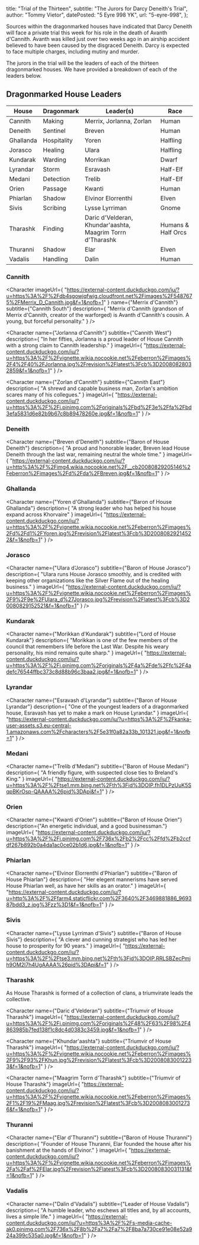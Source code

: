 
  title: "Trial of the Thirteen",
  subtitle: "The Jurors for Darcy Deneith's Trial",
  author: "Tommy Vietor",
  datePosted: "5 Eyre 998 YK",
  url: "5-eyre-998",
};

Sources within the dragonmarked houses have indicated that Darcy Deneith will face a private trial this week for his role in the death of Avanth d'Cannith.
Avanth was killed just over two weeks ago in an airship accident believed to have been caused by the disgraced Deneith.
Darcy is expected to face multiple charges, including mutiny and murder.

The jurors in the trial will be the leaders of each of the thirteen dragonmarked houses.
We have provided a breakdown of each of the leaders below.

## Dragonmarked House Leaders

| House     | Dragonmark  | Leader(s)                                                  | Race               |
| --------- | ----------- | ---------------------------------------------------------- | ------------------ |
| Cannith   | Making      | Merrix, Jorlanna, Zorlan                                   | Human              |
| Deneith   | Sentinel    | Breven                                                     | Human              |
| Ghallanda | Hospitality | Yoren                                                      | Halfling           |
| Jorasco   | Healing     | Ulara                                                      | Halfling           |
| Kundarak  | Warding     | Morrikan                                                   | Dwarf              |
| Lyrandar  | Storm       | Esravash                                                   | Half-Elf           |
| Medani    | Detection   | Trelib                                                     | Half-Elf           |
| Orien     | Passage     | Kwanti                                                     | Human              |
| Phiarlan  | Shadow      | Elvinor Elorrenthi                                         | Elven              |
| Sivis     | Scribing    | Lysse Lyrriman                                             | Gnome              |
| Tharashk  | Finding     | Daric d'Velderan, Khundar'aashta, Maagrim Torrn d'Tharashk | Humans & Half Orcs |
| Thuranni  | Shadow      | Elar                                                       | Elven              |
| Vadalis   | Handling    | Dalin                                                      | Human              |

### Cannith

<Character
  imageUrl={
    "https://external-content.duckduckgo.com/iu/?u=https%3A%2F%2Fdb4sgowjqfwig.cloudfront.net%2Fimages%2F5487675%2FMerrix_D_Cannith.jpg&f=1&nofb=1"
  }
  name={"Merrix d'Cannith"}
  subtitle={"Cannith South"}
  description={
    "Merrix d'Cannith (grandson of Merrix d'Cannith, creator of the warforged) is Avanth d'Cannith's cousin. A young, but forceful personality."
  }
/>

<Character
  name={"Jorlanna d'Cannith"}
  subtitle={"Cannith West"}
  description={
    "In her fifties, Jorlanna is a proud leader of House Cannith with a strong claim to Cannith leadership."
  }
  imageUrl={
    "https://external-content.duckduckgo.com/iu/?u=https%3A%2F%2Fvignette.wikia.nocookie.net%2Feberron%2Fimages%2F4%2F40%2FJorlanna.jpg%2Frevision%2Flatest%3Fcb%3D20080828032859&f=1&nofb=1"
  }
/>

<Character
  name={"Zorlan d'Cannith"}
  subtitle={"Cannith East"}
  description={
    "A shrewd and capable business man, Zorlan's ambition scares many of his collegues."
  }
  imageUrl={
    "https://external-content.duckduckgo.com/iu/?u=https%3A%2F%2Fi.pinimg.com%2Foriginals%2Fbd%2F3e%2Ffa%2Fbd3efa5831d6e82b9b67c8b89478260e.jpg&f=1&nofb=1"
  }
/>

### Deneith

<Character
  name={"Breven d'Deneith"}
  subtitle={"Baron of House Deneith"}
  description={
    "A proud and honorable leader, Breven lead House Deneith through the last war, remaining neutral the whole time."
  }
  imageUrl={
    "https://external-content.duckduckgo.com/iu/?u=http%3A%2F%2Fimg4.wikia.nocookie.net%2F__cb20080829205146%2Feberron%2Fimages%2Fd%2Fda%2FBreven.jpg&f=1&nofb=1"
  }
/>

### Ghallanda

<Character
  name={"Yoren d'Ghallanda"}
  subtitle={"Baron of House Ghallanda"}
  description={
    "A strong leader who has helped his house expand across Khorvaire"
  }
  imageUrl={
    "https://external-content.duckduckgo.com/iu/?u=https%3A%2F%2Fvignette.wikia.nocookie.net%2Feberron%2Fimages%2Fd%2Fd1%2FYoren.jpg%2Frevision%2Flatest%3Fcb%3D20080829214522&f=1&nofb=1"
  }
/>

### Jorasco

<Character
  name={"Ulara d'Jorasco"}
  subtitle={"Baron of House Jorasco"}
  description={
    "Ulara runs House Jorasco smoothly, and is credited with keeping other organizations like the Silver Flame out of the healing business."
  }
  imageUrl={
    "https://external-content.duckduckgo.com/iu/?u=https%3A%2F%2Fvignette.wikia.nocookie.net%2Feberron%2Fimages%2F9%2F9e%2FUlara_d%27Jorasco.jpg%2Frevision%2Flatest%3Fcb%3D20080829152521&f=1&nofb=1"
  }
/>

### Kundarak

<Character
  name={"Morikkan d'Kundarak"}
  subtitle={"Lord of House Kundarak"}
  description={
    "Morikkan is one of the few members of the council that remembers life before the Last War. Despite his weary personality, his mind remains quite sharp."
  }
  imageUrl={
    "https://external-content.duckduckgo.com/iu/?u=https%3A%2F%2Fi.pinimg.com%2Foriginals%2F4a%2Fde%2Ffc%2F4adefc76544ffbc373c8d88b96c3baa2.jpg&f=1&nofb=1"
  }
/>

### Lyrandar

<Character
  name={"Esravash d'Lyrandar"}
  subtitle={"Baron of House Lyrandar"}
  description={
    "One of the youngest leaders of a dragonmarked house, Esravash has yet to make a mark on House Lyrandar."
  }
  imageUrl={
    "https://external-content.duckduckgo.com/iu/?u=https%3A%2F%2Fkanka-user-assets.s3.eu-central-1.amazonaws.com%2Fcharacters%2F5e31f0a82a33b_101321.jpg&f=1&nofb=1"
  }
/>

### Medani

<Character
  name={"Trelib d'Medani"}
  subtitle={"Baron of House Medani"}
  description={
    "A friendly figure, with suspected close ties to Breland's King."
  }
  imageUrl={
    "https://external-content.duckduckgo.com/iu/?u=https%3A%2F%2Ftse1.mm.bing.net%2Fth%3Fid%3DOIP.fh1DLPzUuK5SqpBKrOsp-QAAAA%26pid%3DApi&f=1"
  }
/>

### Orien

<Character
  name={"Kwanti d'Orien"}
  subtitle={"Baron of House Orien"}
  description={"An energetic individual, and a good businessman."}
  imageUrl={
    "https://external-content.duckduckgo.com/iu/?u=https%3A%2F%2Fi.pinimg.com%2F736x%2Fb2%2Fcc%2Ffd%2Fb2ccfdf267b892b0a4da1ac0ce02b1d6.jpg&f=1&nofb=1"
  }
/>

### Phiarlan

<Character
  name={"Elvinor Elorrenthi d'Phiarlan"}
  subtitle={"Baron of House Phiarlan"}
  description={
    "Her elegent mannerisms have served House Phiarlan well, as have her skills as an orator."
  }
  imageUrl={
    "https://external-content.duckduckgo.com/iu/?u=http%3A%2F%2Ffarm4.staticflickr.com%2F3640%2F3469881886_969387bdd3_z.jpg%3Fzz%3D1&f=1&nofb=1"
  }
/>

### Sivis

<Character
  name={"Lysse Lyrriman d'Sivis"}
  subtitle={"Baron of House Sivis"}
  description={
    "A clever and cunning strategist who has led her house to prosperity for 90 years."
  }
  imageUrl={
    "https://external-content.duckduckgo.com/iu/?u=https%3A%2F%2Ftse3.mm.bing.net%2Fth%3Fid%3DOIP.RRLSBZecPmjh9OM2l7h4UgAAAA%26pid%3DApi&f=1"
  }
/>

### Tharashk

As House Tharashk is formed of a collection of clans, a triumvirate leads the collective.

<Character
  name={"Daric d'Velderan"}
  subtitle={"Triumvir of House Tharashk"}
  imageUrl={
    "https://external-content.duckduckgo.com/iu/?u=https%3A%2F%2Fi.pinimg.com%2Foriginals%2F48%2F63%2F98%2F4863985b7fed138f1c8dc4d0383c3459.jpg&f=1&nofb=1"
  }
/>

<Character
  name={"Khundar'aashta"}
  subtitle={"Triumvir of House Tharashk"}
  imageUrl={
    "https://external-content.duckduckgo.com/iu/?u=https%3A%2F%2Fvignette.wikia.nocookie.net%2Feberron%2Fimages%2F9%2F93%2FKhun.jpg%2Frevision%2Flatest%3Fcb%3D20080830012233&f=1&nofb=1"
  }
/>

<Character
  name={"Maagrim Torrn d'Tharashk"}
  subtitle={"Triumvir of House Tharashk"}
  imageUrl={
    "https://external-content.duckduckgo.com/iu/?u=https%3A%2F%2Fvignette.wikia.nocookie.net%2Feberron%2Fimages%2F1%2F19%2FMaag.jpg%2Frevision%2Flatest%3Fcb%3D20080830012736&f=1&nofb=1"
  }
/>

### Thuranni

<Character
  name={"Elar d'Thuranni"}
  subtitle={"Baron of House Thuranni"}
  description={
    "Founder of House Thuranni, Elar founded the house after his banishment at the hands of Elvinor."
  }
  imageUrl={
    "https://external-content.duckduckgo.com/iu/?u=https%3A%2F%2Fvignette.wikia.nocookie.net%2Feberron%2Fimages%2Fa%2Faf%2FElar.jpg%2Frevision%2Flatest%3Fcb%3D20080830031131&f=1&nofb=1"
  }
/>

### Vadalis

<Character
  name={"Dalin d'Vadalis"}
  subtitle={"Leader of House Vadalis"}
  description={
    "A humble leader, who eschews all titles and, by all accounts, lives a simple life."
  }
  imageUrl={
    "https://external-content.duckduckgo.com/iu/?u=https%3A%2F%2Fs-media-cache-ak0.pinimg.com%2F736x%2F8b%2Fa7%2Fa7%2F8ba7a730ce91e08e52a924a399c535a0.jpg&f=1&nofb=1"
  }
/>
